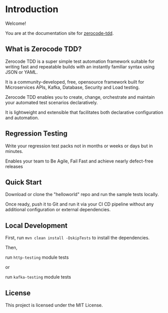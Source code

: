 # Introduction

Welcome!

You are at the documentation site for [zerocode-tdd](https://github.com/authorjapps/zerocode).

## What is Zerocode TDD?

Zerocode TDD is a super simple test automation framework suitable for writing fast and repeatable builds with an instantly familiar syntax using JSON or YAML.

It is a community-developed, free, opensource framework built for Microservices APIs, Kafka, Database, Security and Load testing.

Zerocode TDD enables you to create, change, orchestrate and maintain your automated test scenarios declaratively.

It is lightweight and extensible that facilitates both declarative configuration and automation.

## Regression Testing

Write your regression test packs not in months or weeks or days but in minutes.

Enables your team to Be Agile, Fail Fast and achieve nearly defect-free releases

## Quick Start

Download or clone the "helloworld" repo and run the sample tests locally.

Once ready, push it to Git and run it via your CI CD pipeline without any additional configuration or external dependencies.

## Local Development

First, run `mvn clean install -DskipTests` to install the dependencies.

Then,

run `http-testing` module tests

or

run `kafka-testing` module tests

## License

This project is licensed under the MIT License.
